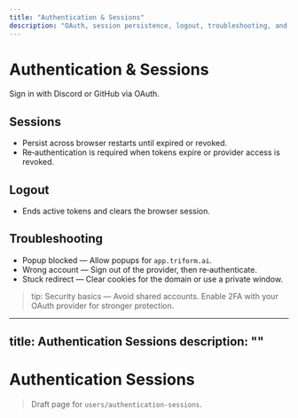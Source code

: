```yaml
---
title: "Authentication & Sessions"
description: "OAuth, session persistence, logout, troubleshooting, and security"
---
```


# Authentication & Sessions

Sign in with Discord or GitHub via OAuth.

## Sessions
- Persist across browser restarts until expired or revoked.
- Re‑authentication is required when tokens expire or provider access is revoked.

## Logout
- Ends active tokens and clears the browser session.

## Troubleshooting
- Popup blocked — Allow popups for `app.triform.ai`.
- Wrong account — Sign out of the provider, then re‑authenticate.
- Stuck redirect — Clear cookies for the domain or use a private window.

> tip: Security basics — Avoid shared accounts. Enable 2FA with your OAuth provider for stronger protection.
---
title: Authentication Sessions
description: ""
---

# Authentication Sessions

> Draft page for `users/authentication-sessions`.

<!-- Add content here -->
